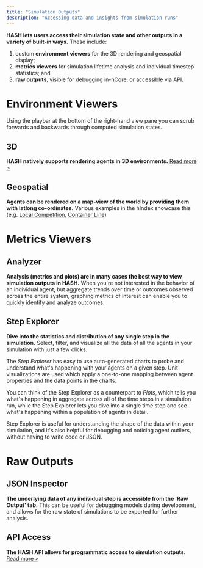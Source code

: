 ```yaml
---
title: "Simulation Outputs"
description: "Accessing data and insights from simulation runs"
---
```


**HASH lets users access their simulation state and other outputs in a variety of built-in ways.** These include:

1. custom **environment viewers** for the 3D rendering and geospatial display;
1. **metrics viewers** for simulation lifetime analysis and individual timestep statistics; and
1. **raw outputs**, visible for debugging in-hCore, or accessible via API.

# Environment Viewers

Using the playbar at the bottom of the right-hand view pane you can scrub forwards and backwards through computed simulation states.

## 3D

**HASH natively supports rendering agents in 3D environments.** [Read more &gt;](3d-viewer)

## Geospatial

**Agents can be rendered on a map-view of the world by providing them with latlong co-ordinates.** Various examples in the hIndex showcase this \(e.g. [Local Competition](https://simulation.hash.ai/@hash/local-competition), [Container Line](https://simulation.hash.ai/@hash/container-line-sim)\)

# Metrics Viewers

## Analyzer

**Analysis \(metrics and plots\) are in many cases the best way to view simulation outputs in HASH.** When you're not interested in the behavior of an individual agent, but aggregate trends over time or outcomes observed across the entire system, graphing metrics of interest can enable you to quickly identify and analyze outcomes.

## Step Explorer

**Dive into the statistics and distribution of any single step in the simulation.** Select, filter, and visualize all the data of all the agents in your simulation with just a few clicks.

The _Step Explorer_ has easy to use auto-generated charts to probe and understand what's happening with your agents on a given step. Unit visualizations are used which apply a one-to-one mapping between agent properties and the data points in the charts.

You can think of the Step Explorer as a counterpart to _Plots_, which tells you what's happening in aggregate across all of the time steps in a simulation run, while the Step Explorer lets you dive into a single time step and see what's happening within a population of agents in detail.

Step Explorer is useful for understanding the shape of the data within your simulation, and it's also helpful for debugging and noticing agent outliers, without having to write code or JSON.

# Raw Outputs

## JSON Inspector

**The underlying data of any individual step is accessible from the 'Raw Output' tab.** This can be useful for debugging models during development, and allows for the raw state of simulations to be exported for further analysis.

## API Access

**The HASH API allows for programmatic access to simulation outputs.** [Read more &gt;](/docs/simulations/api/access#hcloud-api)
